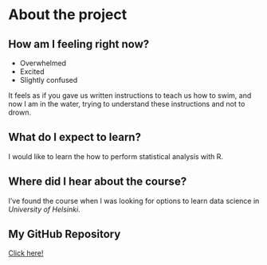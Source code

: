 
# About the project

## How am I feeling right now?
- Overwhelmed
- Excited
- Slightly confused

It feels as if you gave us written instructions to teach us how to swim, and now I am in the water, trying to understand these instructions and not to drown.

## What do I expect to learn?
I would like to learn the how to perform statistical analysis with R.  

## Where did I hear about the course?
I've found the course when I was looking for options to learn data science in *University of Helsinki*.  

## My GitHub Repository
[Click here!](https://github.com/vapeshko/IODS-project)  

